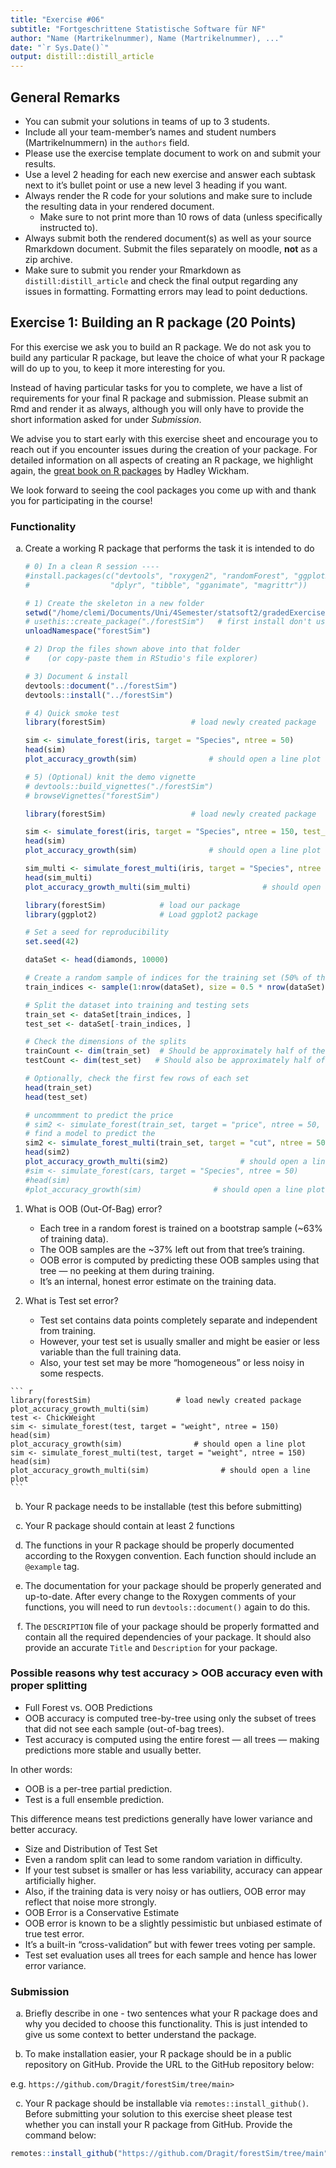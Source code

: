 ```yaml
---
title: "Exercise #06"
subtitle: "Fortgeschrittene Statistische Software für NF"
author: "Name (Martrikelnummer), Name (Martrikelnummer), ..."
date: "`r Sys.Date()`"
output: distill::distill_article
---
```


## General Remarks

-   You can submit your solutions in teams of up to 3 students.
-   Include all your team-member's names and student numbers
    (Martrikelnummern) in the `authors` field.
-   Please use the exercise template document to work on and submit your
    results.
-   Use a level 2 heading for each new exercise and answer each subtask
    next to it's bullet point or use a new level 3 heading if you want.
-   Always render the R code for your solutions and make sure to include
    the resulting data in your rendered document.
    -   Make sure to not print more than 10 rows of data (unless
        specifically instructed to).
-   Always submit both the rendered document(s) as well as your source
    Rmarkdown document. Submit the files separately on moodle, **not**
    as a zip archive.
-   Make sure to submit you render your Rmarkdown as
    `distill:distill_article` and check the final output regarding any
    issues in formatting. Formatting errors may lead to point
    deductions.

## Exercise 1: Building an R package (20 Points)

For this exercise we ask you to build an R package. We do not ask you to
build any particular R package, but leave the choice of what your R
package will do up to you, to keep it more interesting for you.

Instead of having particular tasks for you to complete, we have a list
of requirements for your final R package and submission. Please submit
an Rmd and render it as always, although you will only have to provide
the short information asked for under *Submission*.

We advise you to start early with this exercise sheet and encourage you
to reach out if you encounter issues during the creation of your
package. For detailed information on all aspects of creating an R
package, we highlight again, the [great book on R
packages](https://r-pkgs.org/) by Hadley Wickham.

We look forward to seeing the cool packages you come up with and thank
you for participating in the course!

### Functionality

a)  Create a working R package that performs the task it is intended to
    do
    
    ```r
    # 0) In a clean R session ----
    #install.packages(c("devtools", "roxygen2", "randomForest", "ggplot2",
    #                  "dplyr", "tibble", "gganimate", "magrittr"))
    
    ```
    
    ```r
    # 1) Create the skeleton in a new folder
    setwd("/home/clemi/Documents/Uni/4Semester/statsoft2/gradedExercises/06/forestSim/")
    # usethis::create_package("./forestSim")   # first install don't use it
    unloadNamespace("forestSim")
    
    # 2) Drop the files shown above into that folder
    #    (or copy‑paste them in RStudio's file explorer)
    
    # 3) Document & install
    devtools::document("../forestSim")
    devtools::install("../forestSim")
    
    # 4) Quick smoke test
    library(forestSim)                   # load newly created package
    
    sim <- simulate_forest(iris, target = "Species", ntree = 50)
    head(sim)
    plot_accuracy_growth(sim)                # should open a line plot
    
    # 5) (Optional) knit the demo vignette
    # devtools::build_vignettes("./forestSim")
    # browseVignettes("forestSim")
    
    ```
    
    
    ``` r
    library(forestSim)                   # load newly created package
    
    sim <- simulate_forest(iris, target = "Species", ntree = 150, test_fraction = 0.3)
    head(sim)
    plot_accuracy_growth(sim)                # should open a line plot
    ``` 
    
    
    ``` r
    sim_multi <- simulate_forest_multi(iris, target = "Species", ntree = 150)
    head(sim_multi)
    plot_accuracy_growth_multi(sim_multi)                # should open a line plot
    ``` 
    
    ``` r
    
    library(forestSim)            # load our package
    library(ggplot2)              # Load ggplot2 package
    
    # Set a seed for reproducibility
    set.seed(42)
    
    dataSet <- head(diamonds, 10000)
    
    # Create a random sample of indices for the training set (50% of the data)
    train_indices <- sample(1:nrow(dataSet), size = 0.5 * nrow(dataSet))
    
    # Split the dataset into training and testing sets
    train_set <- dataSet[train_indices, ]
    test_set <- dataSet[-train_indices, ]
    
    # Check the dimensions of the splits
    trainCount <- dim(train_set)  # Should be approximately half of the total rows
    testCount <- dim(test_set)   # Should also be approximately half of the total rows
    
    # Optionally, check the first few rows of each set
    head(train_set)
    head(test_set)    
    
    # uncommment to predict the price
    # sim2 <- simulate_forest(train_set, target = "price", ntree = 50, test = test_set)
    # find a model to predict the 
    sim2 <- simulate_forest_multi(train_set, target = "cut", ntree = 50, test = test_set)
    head(sim2)
    plot_accuracy_growth_multi(sim2)                # should open a line plot
    #sim <- simulate_forest(cars, target = "Species", ntree = 50)
    #head(sim)
    #plot_accuracy_growth(sim)                # should open a line plot
    ```
  1. What is OOB (Out-Of-Bag) error?
  
     * Each tree in a random forest is trained on a bootstrap sample (~63% of training data).
     * The OOB samples are the ~37% left out from that tree’s training.
     * OOB error is computed by predicting these OOB samples using that tree — no peeking at them during training.
     * It’s an internal, honest error estimate on the training data.
  
  2. What is Test set error?
  
     * Test set contains data points completely separate and independent from training.
     * However, your test set is usually smaller and might be easier or less variable than the full training data.
     * Also, your test set may be more "homogeneous" or less noisy in some respects.
    
    
    ``` r
    library(forestSim)                   # load newly created package
    plot_accuracy_growth_multi(sim)
    test <- ChickWeight
    sim <- simulate_forest(test, target = "weight", ntree = 150)
    head(sim)
    plot_accuracy_growth(sim)                # should open a line plot
    sim <- simulate_forest_multi(test, target = "weight", ntree = 150)
    head(sim)
    plot_accuracy_growth_multi(sim)                # should open a line plot
    ``` 
    
b)  Your R package needs to be installable (test this before submitting)

c)  Your R package should contain at least 2 functions

d)  The functions in your R package should be properly documented
    according to the Roxygen convention. Each function should include an
    `@example` tag.

e)  The documentation for your package should be properly generated and
    up-to-date. After every change to the Roxygen comments of your
    functions, you will need to run `devtools::document()` again to do
    this.

f)  The `DESCRIPTION` file of your package should be properly formatted
    and contain all the required dependencies of your package. It should
    also provide an accurate `Title` and `Description` for your package.

### Possible reasons why test accuracy > OOB accuracy even with proper splitting

* Full Forest vs. OOB Predictions
* OOB accuracy is computed tree-by-tree using only the subset of trees that did not see each sample (out-of-bag trees).
* Test accuracy is computed using the entire forest — all trees — making predictions more stable and usually better.

In other words:

* OOB is a per-tree partial prediction.
* Test is a full ensemble prediction.

This difference means test predictions generally have lower variance and better accuracy.

* Size and Distribution of Test Set
* Even a random split can lead to some random variation in difficulty.
* If your test subset is smaller or has less variability, accuracy can appear artificially higher.
* Also, if the training data is very noisy or has outliers, OOB error may reflect that noise more strongly.
* OOB Error is a Conservative Estimate
* OOB error is known to be a slightly pessimistic but unbiased estimate of true test error.
* It’s a built-in “cross-validation” but with fewer trees voting per sample.
* Test set evaluation uses all trees for each sample and hence has lower error variance.

### Submission

a)  Briefly describe in one - two sentences what your R package does and
    why you decided to choose this functionality. This is just intended
    to give us some context to better understand the package.

b)  To make installation easier, your R package should be in a public
    repository on GitHub. Provide the URL to the GitHub repository
    below:

e.g. `https://github.com/Dragit/forestSim/tree/main>`

c)  Your R package should be installable via
    `remotes::install_github()`. Before submitting your solution to this
    exercise sheet please test whether you can install your R package
    from GitHub. Provide the command below:

``` r
remotes::install_github("https://github.com/Dragit/forestSim/tree/main")
```
